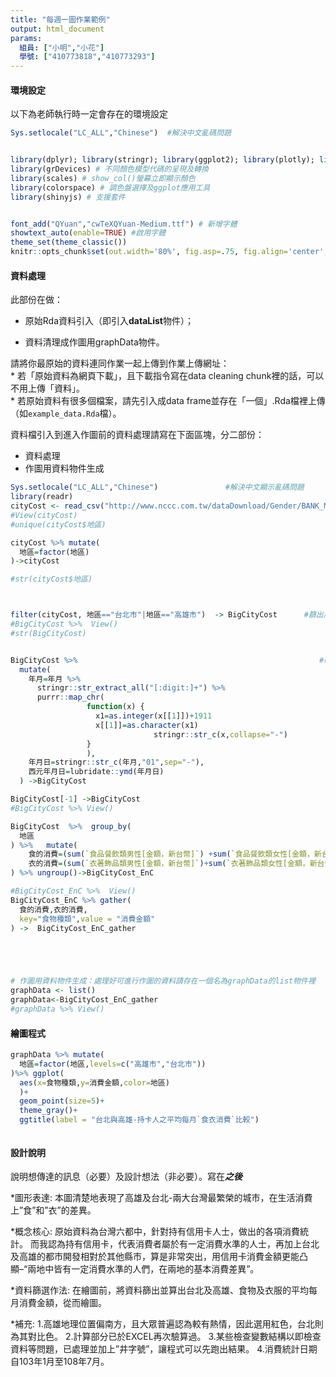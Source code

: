 ```yaml
---
title: "每週一圖作業範例"
output: html_document
params:
  組員: ["小明","小花"]  
  學號: ["410773818","410773293"]
---
```


#### 環境設定

以下為老師執行時一定會存在的環境設定
```r
Sys.setlocale("LC_ALL","Chinese")  #解決中文亂碼問題


library(dplyr); library(stringr); library(ggplot2); library(plotly); library(lubridate); library(readr); library(tidyr); library(showtext);library(ggthemes);
library(grDevices) # 不同顏色模型代碼的呈現及轉換
library(scales) # show_col()螢幕立即顯示顏色
library(colorspace) # 調色盤選擇及ggplot應用工具
library(shinyjs) # 支援套件


font_add("QYuan","cwTeXQYuan-Medium.ttf") # 新增字體
showtext_auto(enable=TRUE) #啟用字體
theme_set(theme_classic())
knitr::opts_chunk$set(out.width='80%', fig.asp=.75, fig.align='center', fig.showtext=T)
```

#### 資料處理

此部份在做：

  * 原始Rda資料引入（即引入**dataList**物件）；
  
  * 資料清理成作圖用graphData物件。

請將你最原始的資料連同作業一起上傳到作業上傳網址：  
  * 若「原始資料為網頁下載」，且下載指令寫在data cleaning chunk裡的話，可以不用上傳「資料」。  
  * 若原始資料有很多個檔案，請先引入成data frame並存在「一個」.Rda檔裡上傳（如`example_data.Rda`檔）。  

資料檔引入到進入作圖前的資料處理請寫在下面區塊，分二部份：

  * 資料處理  
  * 作圖用資料物件生成
  
```r
Sys.setlocale("LC_ALL","Chinese")               #解決中文顯示亂碼問題
library(readr)
cityCost <- read_csv("http://www.nccc.com.tw/dataDownload/Gender/BANK_MCT_ALL_GD.CSV")
#View(cityCost)
#unique(cityCost$地區)

cityCost %>% mutate(
  地區=factor(地區)
)->cityCost 

#str(cityCost$地區)     



filter(cityCost, 地區=="台北市"|地區=="高雄市")  -> BigCityCost      #篩出高雄市及台北市
#BigCityCost %>%  View()
#str(BigCityCost)


BigCityCost %>%                                                      #改年月日
  mutate(
    年月=年月 %>%
      stringr::str_extract_all("[:digit:]+") %>%
      purrr::map_chr(
                 function(x) {
                   x1=as.integer(x[[1]])+1911
                   x[[1]]=as.character(x1)
                                stringr::str_c(x,collapse="-")
                 }
                 ),
    年月日=stringr::str_c(年月,"01",sep="-"),
    西元年月日=lubridate::ymd(年月日)
  ) ->BigCityCost

BigCityCost[-1] ->BigCityCost
#BigCityCost %>% View()

BigCityCost  %>%  group_by(
  地區
) %>%   mutate(
    食的消費=(sum(`食品餐飲類男性[金額，新台幣]`) +sum(`食品餐飲類女性[金額，新台幣]`))/(67*2),
    衣的消費=(sum(`衣著飾品類男性[金額，新台幣]`)+sum(`衣著飾品類女性[金額，新台幣]`))/(67*2)    
) %>% ungroup()->BigCityCost_EnC

#BigCityCost_EnC %>%  View()
BigCityCost_EnC %>% gather(
  食的消費,衣的消費,
  key="食物種類",value = "消費金額"
) ->  BigCityCost_EnC_gather





# 作圖用資料物件生成：處理好可進行作圖的資料請存在一個名為graphData的list物件裡
graphData <- list()
graphData<-BigCityCost_EnC_gather
#graphData %>% View()

```

#### 繪圖程式

```r

graphData %>% mutate(
  地區=factor(地區,levels=c("高雄市","台北市"))
)%>% ggplot(
  aes(x=食物種類,y=消費金額,color=地區)
  )+
  geom_point(size=5)+
  theme_gray()+
  ggtitle(label = "台北與高雄-持卡人之平均每月`食衣消費`比較")



```

#### 設計說明
說明想傳達的訊息（必要）及設計想法（非必要）。寫在***之後
*** 

*圖形表達:
本圖清楚地表現了高雄及台北-兩大台灣最繁榮的城市，在生活消費上"食"和"衣"的差異。

*概念核心:
原始資料為台灣六都中，針對持有信用卡人士，做出的各項消費統計。
而我認為持有信用卡，代表消費者屬於有一定消費水準的人士，再加上台北及高雄的都市開發相對於其他縣市，算是非常突出，用信用卡消費金額更能凸顯--"兩地中皆有一定消費水準的人們，在兩地的基本消費差異"。

*資料篩選作法:
在繪圖前，將資料篩出並算出台北及高雄、食物及衣服的平均每月消費金額，從而繪圖。

*補充:
1.高雄地理位置偏南方，且大眾普遍認為較有熱情，因此選用紅色，台北則為其對比色。
2.計算部分已於EXCEL再次驗算過。
3.某些檢查變數結構以即檢查資料等問題，已處理並加上"井字號"，讓程式可以先跑出結果。
4.消費統計日期自103年1月至108年7月。






